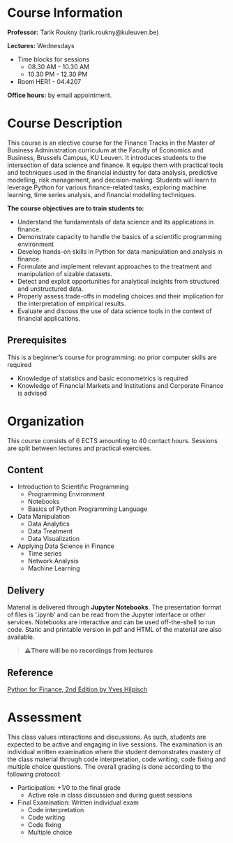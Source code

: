 
# Course Information 

**Professor:** Tarik Roukny (tarik.roukny@kuleuven.be)

**Lectures:** Wednesdays

- Time blocks for sessions
    - 08.30 AM - 10.30 AM
    - 10.30 PM - 12.30 PM
- Room HER1 - 04.4207

**Office hours:** by email appointment.

# Course Description

This course is an elective course for the Finance Tracks in the Master of Business Administration curriculum at the Faculty of Economics and Business, Brussels Campus, KU Leuven. It introduces students to the intersection of data science and finance. It equips them with practical tools and techniques used in the financial industry for data analysis, predictive modelling, risk management, and decision-making. Students will learn to leverage Python for various finance-related tasks, exploring machine learning, time series analysis, and financial modelling techniques.

**The course objectives are to train students to:**

- Understand the fundamentals of data science and its applications in finance.
- Demonstrate capacity to handle the basics of a scientific programming environment
- Develop hands-on skills in Python for data manipulation and analysis in finance.
- Formulate and implement relevant approaches to the treatment and manipulation of sizable datasets.
- Detect and exploit opportunities for analytical insights from structured and unstructured data.
- Properly assess trade-offs in modeling choices and their implication for the interpretation of empirical results.
- Evaluate and discuss the use of data science tools in the context of financial applications.

## Prerequisites

This is a beginner’s course for programming: no prior computer skills are required

- Knowledge of statistics and basic econometrics is required
- Knowledge of Financial Markets and Institutions and Corporate Finance is advised

# Organization

This course consists of 6 ECTS amounting to 40 contact hours. Sessions are split between lectures and practical exercises.

## Content

- Introduction to Scientific Programming
    - Programming Environment
    - Notebooks
    - Basics of Python Programming Language
- Data Manipulation
    - Data Analytics
    - Data Treatment
    - Data Visualization
- Applying Data Science in Finance
    - Time series
    - Network Analysis
    - Machine Learning

## Delivery 
Material is delivered through **Jupyter Notebooks**. The presentation format of files is ‘.ipynb’ and can be read from the Jupyter interface or other services. Notebooks are interactive and can be used off-the-shell to run code. Static and printable version in pdf and HTML of the material are also available.

> ⚠**There will be no recordings from lectures**

## Reference

[Python for Finance, 2nd Edition by Yves Hilpisch](https://www.oreilly.com/library/view/python-for-finance/9781492024323/)

# Assessment

This class values interactions and discussions. As such, students are expected to be active and engaging in live sessions. The examination is an individual written examination where the student demonstrates mastery of the class material through code interpretation, code writing, code fixing and multiple choice questions. The overall grading is done according to the following protocol:

- Participation: +1/0 to the final grade
    - Active role in  class discussion and during guest sessions
- Final Examination: Written individual exam
    - Code interpretation
    - Code writing
    - Code fixing
    - Multiple choice

